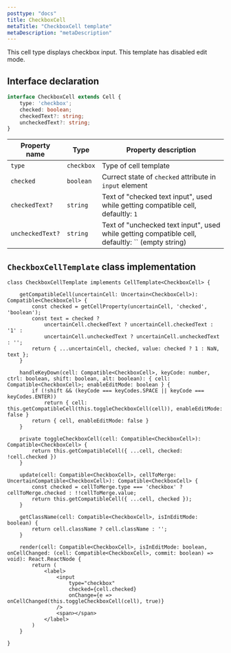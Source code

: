 ```yaml
---
posttype: "docs"
title: CheckboxCell
metaTitle: "CheckboxCell template"
metaDescription: "metaDescription"
---
```


This cell type displays checkbox input. This template has disabled edit mode.

## Interface declaration 

```ts
interface CheckboxCell extends Cell {
    type: 'checkbox';
    checked: boolean;
    checkedText?: string;
    uncheckedText?: string;
}
```

| Property name     | Type              | Property description | 
| ------------      | -------------     | -------------------- |
| `type`            | `checkbox`        | Type of cell template | 
| `checked`         | `boolean`         | Currect state of `checked` attribute in `input` element | 
| `checkedText?`    | `string`          | Text of "checked text input", used while getting compatible cell, defaultly: `1` | 
| `uncheckedText?`  | `string`          | Text of "unchecked text input",  used while getting compatible cell, defaultly: `` (empty string) | 

## `CheckboxCellTemplate` class implementation

```tsx
class CheckboxCellTemplate implements CellTemplate<CheckboxCell> {

    getCompatibleCell(uncertainCell: Uncertain<CheckboxCell>): Compatible<CheckboxCell> {
        const checked = getCellProperty(uncertainCell, 'checked', 'boolean');
        const text = checked ?
            uncertainCell.checkedText ? uncertainCell.checkedText : '1' :
            uncertainCell.uncheckedText ? uncertainCell.uncheckedText : '';
        return { ...uncertainCell, checked, value: checked ? 1 : NaN, text };
    }

    handleKeyDown(cell: Compatible<CheckboxCell>, keyCode: number, ctrl: boolean, shift: boolean, alt: boolean): { cell: Compatible<CheckboxCell>; enableEditMode: boolean } {
        if (!shift && (keyCode === keyCodes.SPACE || keyCode === keyCodes.ENTER))
            return { cell: this.getCompatibleCell(this.toggleCheckboxCell(cell)), enableEditMode: false }
        return { cell, enableEditMode: false }
    }

    private toggleCheckboxCell(cell: Compatible<CheckboxCell>): Compatible<CheckboxCell> {
        return this.getCompatibleCell({ ...cell, checked: !cell.checked })
    }

    update(cell: Compatible<CheckboxCell>, cellToMerge: UncertainCompatible<CheckboxCell>): Compatible<CheckboxCell> {
        const checked = cellToMerge.type === 'checkbox' ? cellToMerge.checked : !!cellToMerge.value;
        return this.getCompatibleCell({ ...cell, checked });
    }

    getClassName(cell: Compatible<CheckboxCell>, isInEditMode: boolean) {
        return cell.className ? cell.className : '';
    }

    render(cell: Compatible<CheckboxCell>, isInEditMode: boolean, onCellChanged: (cell: Compatible<CheckboxCell>, commit: boolean) => void): React.ReactNode {
        return (
            <label>
                <input
                    type="checkbox"
                    checked={cell.checked}
                    onChange={e => onCellChanged(this.toggleCheckboxCell(cell), true)}
                />
                <span></span>
            </label>
        )
    }

}
```
